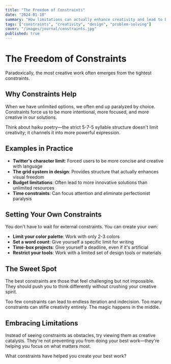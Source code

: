 ```yaml
---
title: "The Freedom of Constraints"
date: "2024-01-18"
summary: "How limitations can actually enhance creativity and lead to better solutions."
tags: ["constraints", "creativity", "design", "problem-solving"]
cover: "/images/journal/constraints.jpg"
published: true
---
```


# The Freedom of Constraints

Paradoxically, the most creative work often emerges from the tightest constraints.

## Why Constraints Help

When we have unlimited options, we often end up paralyzed by choice. Constraints force us to be more intentional, more focused, and more creative in our solutions.

Think about haiku poetry—the strict 5-7-5 syllable structure doesn't limit creativity; it channels it into more powerful expression.

## Examples in Practice

- **Twitter's character limit**: Forced users to be more concise and creative with language
- **The grid system in design**: Provides structure that actually enhances visual freedom
- **Budget limitations**: Often lead to more innovative solutions than unlimited resources
- **Time constraints**: Can focus attention and eliminate perfectionist paralysis

## Setting Your Own Constraints

You don't have to wait for external constraints. You can create your own:

- **Limit your color palette**: Work with only 2-3 colors
- **Set a word count**: Give yourself a specific limit for writing
- **Time-box projects**: Give yourself a deadline, even if it's artificial
- **Restrict your tools**: Work with a limited set of design tools or materials

## The Sweet Spot

The best constraints are those that feel challenging but not impossible. They should push you to think differently without crushing your creative spirit.

Too few constraints can lead to endless iteration and indecision. Too many constraints can stifle creativity entirely. The magic happens in the middle.

## Embracing Limitations

Instead of seeing constraints as obstacles, try viewing them as creative catalysts. They're not preventing you from doing your best work—they're helping you focus on what matters most.

What constraints have helped you create your best work?
